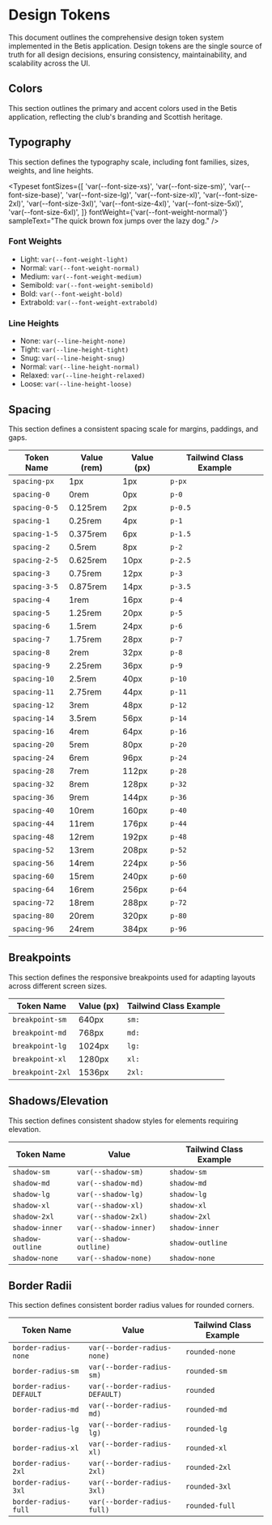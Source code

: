 
<Meta title="Design Tokens/Overview" />

# Design Tokens

This document outlines the comprehensive design token system implemented in the Betis application. Design tokens are the single source of truth for all design decisions, ensuring consistency, maintainability, and scalability across the UI.

## Colors

This section outlines the primary and accent colors used in the Betis application, reflecting the club's branding and Scottish heritage.

<ColorPalette>
  <ColorItem
    title="Betis Green"
    subtitle="Primary Brand Green"
    colors={{
      'DEFAULT': 'var(--color-betis-green-DEFAULT)',
      '500': 'var(--color-betis-green-500)',
      '600': 'var(--color-betis-green-600)',
      '700': 'var(--color-betis-green-700)',
    }}
  />
  <ColorItem
    title="Betis Gold"
    subtitle="Accent Brand Gold"
    colors={{
      'DEFAULT': 'var(--color-betis-gold-DEFAULT)',
      '500': 'var(--color-betis-gold-500)',
      '600': 'var(--color-betis-gold-600)',
      '700': 'var(--color-betis-gold-700)',
    }}
  />
  <ColorItem
    title="Scottish Blue"
    subtitle="Accent Scottish Blue"
    colors={{
      'DEFAULT': 'var(--color-scottish-blue-DEFAULT)',
      '500': 'var(--color-scottish-blue-500)',
      '600': 'var(--color-scottish-blue-600)',
      '700': 'var(--color-scottish-blue-700)',
    }}
  />
  <ColorItem
    title="Neutral Grays"
    subtitle="Used for text, backgrounds, and borders"
    colors={{
      '100': 'var(--color-neutral-100)',
      '200': 'var(--color-neutral-200)',
      '300': 'var(--color-neutral-300)',
      '400': 'var(--color-neutral-400)',
      '500': 'var(--color-neutral-500)',
      '600': 'var(--color-neutral-600)',
      '700': 'var(--color-neutral-700)',
      '800': 'var(--color-neutral-800)',
      '900': 'var(--color-neutral-900)',
    }}
  />
  <ColorItem
    title="Utility Colors"
    subtitle="For success, warning, and error states"
    colors={{
      Success: 'var(--color-utility-success)',
      Warning: 'var(--color-utility-warning)',
      Error: 'var(--color-utility-error)',
    }}
  />
</ColorPalette>

## Typography

This section defines the typography scale, including font families, sizes, weights, and line heights.

<Typeset
  fontSizes={[
    'var(--font-size-xs)',
    'var(--font-size-sm)',
    'var(--font-size-base)',
    'var(--font-size-lg)',
    'var(--font-size-xl)',
    'var(--font-size-2xl)',
    'var(--font-size-3xl)',
    'var(--font-size-4xl)',
    'var(--font-size-5xl)',
    'var(--font-size-6xl)',
  ]}
  fontWeight={'var(--font-weight-normal)'}
  sampleText="The quick brown fox jumps over the lazy dog."
/>

### Font Weights

- Light: `var(--font-weight-light)`
- Normal: `var(--font-weight-normal)`
- Medium: `var(--font-weight-medium)`
- Semibold: `var(--font-weight-semibold)`
- Bold: `var(--font-weight-bold)`
- Extrabold: `var(--font-weight-extrabold)`

### Line Heights

- None: `var(--line-height-none)`
- Tight: `var(--line-height-tight)`
- Snug: `var(--line-height-snug)`
- Normal: `var(--line-height-normal)`
- Relaxed: `var(--line-height-relaxed)`
- Loose: `var(--line-height-loose)`

## Spacing

This section defines a consistent spacing scale for margins, paddings, and gaps.

| Token Name | Value (rem) | Value (px) | Tailwind Class Example |
|------------|-------------|------------|------------------------|
| `spacing-px` | 1px         | 1px        | `p-px`                 |
| `spacing-0`  | 0rem        | 0px        | `p-0`                  |
| `spacing-0-5`| 0.125rem    | 2px        | `p-0.5`                |
| `spacing-1`  | 0.25rem     | 4px        | `p-1`                  |
| `spacing-1-5`| 0.375rem    | 6px        | `p-1.5`                |
| `spacing-2`  | 0.5rem      | 8px        | `p-2`                  |
| `spacing-2-5`| 0.625rem    | 10px       | `p-2.5`                |
| `spacing-3`  | 0.75rem     | 12px       | `p-3`                  |
| `spacing-3-5`| 0.875rem    | 14px       | `p-3.5`                |
| `spacing-4`  | 1rem        | 16px       | `p-4`                  |
| `spacing-5`  | 1.25rem     | 20px       | `p-5`                  |
| `spacing-6`  | 1.5rem      | 24px       | `p-6`                  |
| `spacing-7`  | 1.75rem     | 28px       | `p-7`                  |
| `spacing-8`  | 2rem        | 32px       | `p-8`                  |
| `spacing-9`  | 2.25rem     | 36px       | `p-9`                  |
| `spacing-10` | 2.5rem      | 40px       | `p-10`                 |
| `spacing-11` | 2.75rem     | 44px       | `p-11`                 |
| `spacing-12` | 3rem        | 48px       | `p-12`                 |
| `spacing-14` | 3.5rem      | 56px       | `p-14`                 |
| `spacing-16` | 4rem        | 64px       | `p-16`                 |
| `spacing-20` | 5rem        | 80px       | `p-20`                 |
| `spacing-24` | 6rem        | 96px       | `p-24`                 |
| `spacing-28` | 7rem        | 112px      | `p-28`                 |
| `spacing-32` | 8rem        | 128px      | `p-32`                 |
| `spacing-36` | 9rem        | 144px      | `p-36`                 |
| `spacing-40` | 10rem       | 160px      | `p-40`                 |
| `spacing-44` | 11rem       | 176px      | `p-44`                 |
| `spacing-48` | 12rem       | 192px      | `p-48`                 |
| `spacing-52` | 13rem       | 208px      | `p-52`                 |
| `spacing-56` | 14rem       | 224px      | `p-56`                 |
| `spacing-60` | 15rem       | 240px      | `p-60`                 |
| `spacing-64` | 16rem       | 256px      | `p-64`                 |
| `spacing-72` | 18rem       | 288px      | `p-72`                 |
| `spacing-80` | 20rem       | 320px      | `p-80`                 |
| `spacing-96` | 24rem       | 384px      | `p-96`                 |

## Breakpoints

This section defines the responsive breakpoints used for adapting layouts across different screen sizes.

| Token Name | Value (px) | Tailwind Class Example |
|------------|------------|------------------------|
| `breakpoint-sm` | 640px      | `sm:`                  |
| `breakpoint-md` | 768px      | `md:`                  |
| `breakpoint-lg` | 1024px     | `lg:`                  |
| `breakpoint-xl` | 1280px     | `xl:`                  |
| `breakpoint-2xl`| 1536px     | `2xl:`                 |

## Shadows/Elevation

This section defines consistent shadow styles for elements requiring elevation.

| Token Name | Value | Tailwind Class Example |
|------------|-------|------------------------|
| `shadow-sm` | `var(--shadow-sm)` | `shadow-sm`            |
| `shadow-md` | `var(--shadow-md)` | `shadow-md`            |
| `shadow-lg` | `var(--shadow-lg)` | `shadow-lg`            |
| `shadow-xl` | `var(--shadow-xl)` | `shadow-xl`            |
| `shadow-2xl`| `var(--shadow-2xl)`| `shadow-2xl`           |
| `shadow-inner`| `var(--shadow-inner)`| `shadow-inner`         |
| `shadow-outline`| `var(--shadow-outline)`| `shadow-outline`       |
| `shadow-none` | `var(--shadow-none)` | `shadow-none`          |

## Border Radii

This section defines consistent border radius values for rounded corners.

| Token Name | Value | Tailwind Class Example |
|------------|-------|------------------------|
| `border-radius-none` | `var(--border-radius-none)` | `rounded-none`         |
| `border-radius-sm` | `var(--border-radius-sm)` | `rounded-sm`           |
| `border-radius-DEFAULT` | `var(--border-radius-DEFAULT)` | `rounded`              |
| `border-radius-md` | `var(--border-radius-md)` | `rounded-md`           |
| `border-radius-lg` | `var(--border-radius-lg)` | `rounded-lg`           |
| `border-radius-xl` | `var(--border-radius-xl)` | `rounded-xl`           |
| `border-radius-2xl` | `var(--border-radius-2xl)` | `rounded-2xl`          |
| `border-radius-3xl` | `var(--border-radius-3xl)` | `rounded-3xl`          |
| `border-radius-full` | `var(--border-radius-full)` | `rounded-full`         |